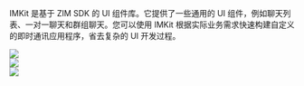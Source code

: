 IMKit 是基于 ZIM SDK 的 UI 组件库。它提供了一些通用的 UI 组件，例如聊天列表、一对一聊天和群组聊天。您可以使用 IMKit 根据实际业务需求快速构建自定义的即时通讯应用程序，省去复杂的 UI 开发过程。

<div style={{width:"100%",display:"flex",gap:"10px"}}>
    <div style={{width:"30%"}}>
        <Frame width="auto" height="auto" caption="">
        <img src="https://storage.zego.im/sdk-doc/Pics/ZIMKit/ZIMLKit_image1_EN.png" />
        </Frame>
    </div>
    <div style={{width:"30%"}}>
        <Frame width="auto" height="auto" caption="">
        <img src="https://storage.zego.im/sdk-doc/Pics/ZIMKit/ZIMLKit_image2_EN.png" />
        </Frame>
    </div>
    <div style={{width:"30%"}}>
        <Frame width="auto" height="auto" caption="">
        <img src="https://storage.zego.im/sdk-doc/Pics/ZIMKit/ZIMLKit_image3_EN.png" />
        </Frame>
    </div>
</div>
